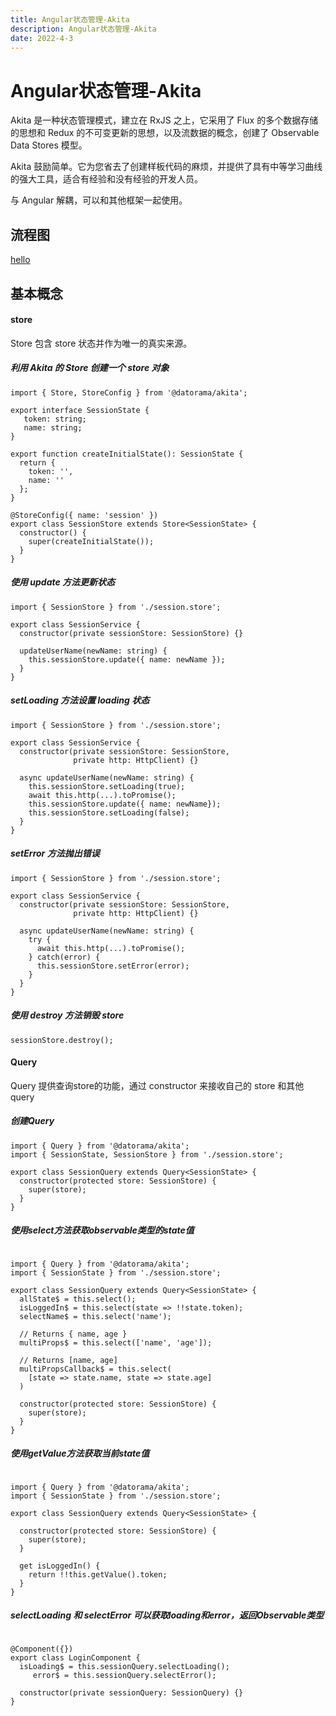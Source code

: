 ```yaml
---
title: Angular状态管理-Akita
description: Angular状态管理-Akita
date: 2022-4-3
---
```



# Angular状态管理-Akita

Akita 是一种状态管理模式，建立在 RxJS 之上，它采用了 Flux 的多个数据存储的思想和 Redux 的不可变更新的思想，以及流数据的概念，创建了 Observable Data Stores 模型。

Akita 鼓励简单。它为您省去了创建样板代码的麻烦，并提供了具有中等学习曲线的强大工具，适合有经验和没有经验的开发人员。

与 Angular 解耦，可以和其他框架一起使用。

## 流程图

[hello](http://meiling.fun)

## 基本概念

#### store

Store 包含 store 状态并作为唯一的真实来源。

##### 利用 Akita 的 Store 创建一个 store 对象

```
import { Store, StoreConfig } from '@datorama/akita';

export interface SessionState {
   token: string;
   name: string;
}

export function createInitialState(): SessionState {
  return {
    token: '',
    name: ''
  };
}

@StoreConfig({ name: 'session' })
export class SessionStore extends Store<SessionState> {
  constructor() {
    super(createInitialState());
  }
}
```

##### 使用 update 方法更新状态

```
import { SessionStore } from './session.store';

export class SessionService {
  constructor(private sessionStore: SessionStore) {}

  updateUserName(newName: string) {
    this.sessionStore.update({ name: newName });
  }
}
```

##### setLoading 方法设置 loading 状态

```
import { SessionStore } from './session.store';

export class SessionService {
  constructor(private sessionStore: SessionStore,
              private http: HttpClient) {}

  async updateUserName(newName: string) {
    this.sessionStore.setLoading(true);
    await this.http(...).toPromise();
    this.sessionStore.update({ name: newName});
    this.sessionStore.setLoading(false);
  }
}
```

##### setError 方法抛出错误

```
import { SessionStore } from './session.store';

export class SessionService {
  constructor(private sessionStore: SessionStore,
              private http: HttpClient) {}

  async updateUserName(newName: string) {
    try {
      await this.http(...).toPromise();
    } catch(error) {
      this.sessionStore.setError(error);
    }
  }
}
```

##### 使用 destroy 方法销毁 store

```
sessionStore.destroy();
```

#### Query

Query 提供查询store的功能，通过 constructor 来接收自己的 store 和其他 query

##### 创建Query

```
import { Query } from '@datorama/akita';
import { SessionState, SessionStore } from './session.store';

export class SessionQuery extends Query<SessionState> {  
  constructor(protected store: SessionStore) {
    super(store);
  }
}
```

##### 使用select方法获取observable类型的state值

```

import { Query } from '@datorama/akita';
import { SessionState } from './session.store';

export class SessionQuery extends Query<SessionState> {
  allState$ = this.select();
  isLoggedIn$ = this.select(state => !!state.token);
  selectName$ = this.select('name');

  // Returns { name, age }
  multiProps$ = this.select(['name', 'age']);

  // Returns [name, age]
  multiPropsCallback$ = this.select(
    [state => state.name, state => state.age]
  )
  
  constructor(protected store: SessionStore) {
    super(store);
  }
}
```

##### 使用getValue方法获取当前state值

```

import { Query } from '@datorama/akita';
import { SessionState } from './session.store';

export class SessionQuery extends Query<SessionState> {

  constructor(protected store: SessionStore) {
    super(store);
  }

  get isLoggedIn() {
    return !!this.getValue().token;
  }
}
```

##### selectLoading 和 selectError 可以获取loading和error，返回Observable类型

```

@Component({})
export class LoginComponent {
  isLoading$ = this.sessionQuery.selectLoading();
	 error$ = this.sessionQuery.selectError();

  constructor(private sessionQuery: SessionQuery) {}
}
```
